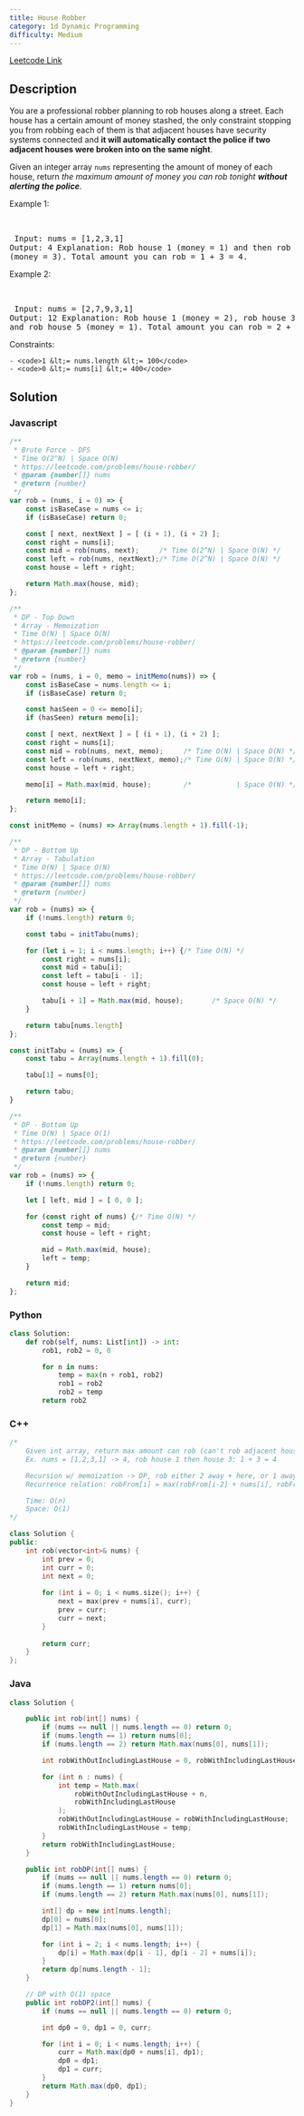 ```yaml
---
title: House Robber
category: 1d Dynamic Programming
difficulty: Medium
---
```


<Callout>

[Leetcode Link](https://leetcode.com/problems/house-robber)

</Callout>

## Description
You are a professional robber planning to rob houses along a street. Each house has a certain amount of money stashed, the only constraint stopping you from robbing each of them is that adjacent houses have security systems connected and <b>it will automatically contact the police if two adjacent houses were broken into on the same night</b>.

Given an integer array <code>nums</code> representing the amount of money of each house, return *the maximum amount of money you can rob tonight <b>without alerting the police</b>*.

 
Example 1:

<br /><pre className="overflow-x-auto">
Input: nums = [1,2,3,1]
Output: 4
Explanation: Rob house 1 (money = 1) and then rob house 3 (money = 3).
Total amount you can rob = 1 + 3 = 4.
</pre>

Example 2:

<br /><pre className="overflow-x-auto">
Input: nums = [2,7,9,3,1]
Output: 12
Explanation: Rob house 1 (money = 2), rob house 3 (money = 9) and rob house 5 (money = 1).
Total amount you can rob = 2 + 9 + 1 = 12.
</pre>

 
Constraints:


	- <code>1 &lt;= nums.length &lt;= 100</code>
	- <code>0 &lt;= nums[i] &lt;= 400</code>



## Solution

### Javascript
```javascript
/**
 * Brute Force - DFS
 * Time O(2^N) | Space O(N)
 * https://leetcode.com/problems/house-robber/
 * @param {number[]} nums
 * @return {number}
 */
var rob = (nums, i = 0) => {
    const isBaseCase = nums <= i;
    if (isBaseCase) return 0;

    const [ next, nextNext ] = [ (i + 1), (i + 2) ];
    const right = nums[i];
    const mid = rob(nums, next);     /* Time O(2^N) | Space O(N) */
    const left = rob(nums, nextNext);/* Time O(2^N) | Space O(N) */
    const house = left + right;

    return Math.max(house, mid);
};

/**
 * DP - Top Down
 * Array - Memoization
 * Time O(N) | Space O(N)
 * https://leetcode.com/problems/house-robber/
 * @param {number[]} nums
 * @return {number}
 */
var rob = (nums, i = 0, memo = initMemo(nums)) => {
    const isBaseCase = nums.length <= i;
    if (isBaseCase) return 0;

    const hasSeen = 0 <= memo[i];
    if (hasSeen) return memo[i];

    const [ next, nextNext ] = [ (i + 1), (i + 2) ];
    const right = nums[i];
    const mid = rob(nums, next, memo);     /* Time O(N) | Space O(N) */
    const left = rob(nums, nextNext, memo);/* Time O(N) | Space O(N) */
    const house = left + right;

    memo[i] = Math.max(mid, house);        /*           | Space O(N) */

    return memo[i];
};

const initMemo = (nums) => Array(nums.length + 1).fill(-1);

/**
 * DP - Bottom Up
 * Array - Tabulation
 * Time O(N) | Space O(N)
 * https://leetcode.com/problems/house-robber/
 * @param {number[]} nums
 * @return {number}
 */
var rob = (nums) => {
    if (!nums.length) return 0;

    const tabu = initTabu(nums);

    for (let i = 1; i < nums.length; i++) {/* Time O(N) */
        const right = nums[i];
        const mid = tabu[i];
        const left = tabu[i - 1];
        const house = left + right;

        tabu[i + 1] = Math.max(mid, house);       /* Space O(N) */
    }

    return tabu[nums.length]
};

const initTabu = (nums) => {
    const tabu = Array(nums.length + 1).fill(0);

    tabu[1] = nums[0];

    return tabu;
}

/**
 * DP - Bottom Up
 * Time O(N) | Space O(1)
 * https://leetcode.com/problems/house-robber/
 * @param {number[]} nums
 * @return {number}
 */
var rob = (nums) => {
    if (!nums.length) return 0;

    let [ left, mid ] = [ 0, 0 ];

    for (const right of nums) {/* Time O(N) */
        const temp = mid;
        const house = left + right;

        mid = Math.max(mid, house);
        left = temp;
    }

    return mid;
};
```
### Python
```python
class Solution:
    def rob(self, nums: List[int]) -> int:
        rob1, rob2 = 0, 0

        for n in nums:
            temp = max(n + rob1, rob2)
            rob1 = rob2
            rob2 = temp
        return rob2

```
### C++
```cpp
/*
    Given int array, return max amount can rob (can't rob adjacent houses)
    Ex. nums = [1,2,3,1] -> 4, rob house 1 then house 3: 1 + 3 = 4

    Recursion w/ memoization -> DP, rob either 2 away + here, or 1 away
    Recurrence relation: robFrom[i] = max(robFrom[i-2] + nums[i], robFrom[i-1])

    Time: O(n)
    Space: O(1)
*/

class Solution {
public:
    int rob(vector<int>& nums) {
        int prev = 0;
        int curr = 0;
        int next = 0;
        
        for (int i = 0; i < nums.size(); i++) {
            next = max(prev + nums[i], curr);
            prev = curr;
            curr = next;
        }
        
        return curr;
    }
};

```
### Java
```java
class Solution {

    public int rob(int[] nums) {
        if (nums == null || nums.length == 0) return 0;
        if (nums.length == 1) return nums[0];
        if (nums.length == 2) return Math.max(nums[0], nums[1]);

        int robWithOutIncludingLastHouse = 0, robWithIncludingLastHouse = 0;

        for (int n : nums) {
            int temp = Math.max(
                robWithOutIncludingLastHouse + n,
                robWithIncludingLastHouse
            );
            robWithOutIncludingLastHouse = robWithIncludingLastHouse;
            robWithIncludingLastHouse = temp;
        }
        return robWithIncludingLastHouse;
    }

    public int robDP(int[] nums) {
        if (nums == null || nums.length == 0) return 0;
        if (nums.length == 1) return nums[0];
        if (nums.length == 2) return Math.max(nums[0], nums[1]);

        int[] dp = new int[nums.length];
        dp[0] = nums[0];
        dp[1] = Math.max(nums[0], nums[1]);

        for (int i = 2; i < nums.length; i++) {
            dp[i] = Math.max(dp[i - 1], dp[i - 2] + nums[i]);
        }
        return dp[nums.length - 1];
    }

    // DP with O(1) space
    public int robDP2(int[] nums) {
        if (nums == null || nums.length == 0) return 0;

        int dp0 = 0, dp1 = 0, curr;

        for (int i = 0; i < nums.length; i++) {
            curr = Math.max(dp0 + nums[i], dp1);
            dp0 = dp1;
            dp1 = curr;
        }
        return Math.max(dp0, dp1);
    }
}

```


